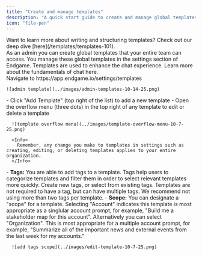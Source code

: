 ```yaml
---
title: "Create and manage templates"
description: "A quick start guide to create and manage global templates in Endgame"
icon: "file-pen"
---
```


<Tip>
  Want to learn more about writing and structuring templates? Check out our deep dive [here](/templates/templates-101).
</Tip>

<div>
As an admin you can create global templates that your entire team can access. You manage these global templates in the settings section of Endgame. Templates are used to enhance the chat experience. Learn more about the fundamentals of chat here.

</div>

<Steps>
  <Step title="Access your templates in settings">
    Navigate to https://app.endgame.io/settings/templates

    ![admin template](../images/admin-templates-10-14-25.png)
  </Step>
  <Step title="Add, edit, delete">
    - Click "Add Template" (top right of the list) to add a new template
    - Open the overflow menu (three dots) in the top right of any template to edit or delete a template

      ![template overflow menu](../images/template-overflow-menu-10-7-25.png)

      <Info>
        Remember, any change you make to templates in settings such as creating, editing, or deleting templates applies to your entire organization.
      </Info>
  </Step>
  <Step title="Template customizations">
    - <b>Tags:</b> You are able to add tags to a template. Tags help users to categorize templates and filter them in order to select relevant templates more quickly. Create new tags, or select from existing tags. Templates are not required to have a tag, but can have multiple tags. We recommend not using more than two tags per template.
    - <b>Scope:</b> You can designate a "scope" for a template. Selecting "Account" indicates this template is most appropriate as a singlular account prompt, for example, "Build me a stakeholder map for this account". Alternatively you can select "Organization". This is most appropriate for a multiple account prompt, for example, "Summarize all of the important news and external events from the last week for my accounts."

      ![add tags scope](../images/edit-template-10-7-25.png)
  </Step>
</Steps>